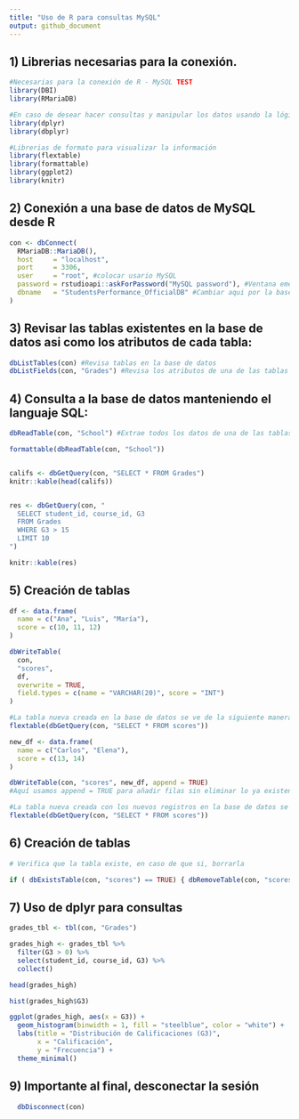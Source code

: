 ```yaml
---
title: "Uso de R para consultas MySQL"
output: github_document
---
```


## 1) Librerias necesarias para la conexión.

```r

#Necesarias para la conexión de R - MySQL TEST
library(DBI) 
library(RMariaDB)

#En caso de desear hacer consultas y manipular los datos usando la lógica dplyr
library(dplyr)
library(dbplyr)

#Librerias de formato para visualizar la información
library(flextable)
library(formattable)
library(ggplot2)
library(knitr)

```

## 2) Conexión a una base de datos de MySQL desde R

```r

con <- dbConnect(
  RMariaDB::MariaDB(),
  host     = "localhost",
  port     = 3306,
  user     = "root", #colocar usario MySQL
  password = rstudioapi::askForPassword("MySQL password"), #Ventana emergente para solicitar password
  dbname   = "StudentsPerformance_OfficialDB" #Cambiar aqui por la base de datos que se desea conectar
)

```

## 3) Revisar las tablas existentes en la base de datos asi como los atributos de cada tabla:

```r

dbListTables(con) #Revisa tablas en la base de datos
dbListFields(con, "Grades") #Revisa los atributos de una de las tablas

```


## 4) Consulta a la base de datos manteniendo el languaje SQL:

```r

dbReadTable(con, "School") #Extrae todos los datos de una de las tablas

formattable(dbReadTable(con, "School"))


califs <- dbGetQuery(con, "SELECT * FROM Grades")
knitr::kable(head(califs))


res <- dbGetQuery(con, "
  SELECT student_id, course_id, G3
  FROM Grades
  WHERE G3 > 15
  LIMIT 10
")

knitr::kable(res)


```

## 5) Creación de tablas

```r

df <- data.frame(
  name = c("Ana", "Luis", "María"),
  score = c(10, 11, 12)
)

dbWriteTable(
  con,
  "scores",
  df,
  overwrite = TRUE,
  field.types = c(name = "VARCHAR(20)", score = "INT")
)

#La tabla nueva creada en la base de datos se ve de la siguiente manera:
flextable(dbGetQuery(con, "SELECT * FROM scores"))

new_df <- data.frame(
  name = c("Carlos", "Elena"),
  score = c(13, 14)
)

dbWriteTable(con, "scores", new_df, append = TRUE)
#Aquí usamos append = TRUE para añadir filas sin eliminar lo ya existente

#La tabla nueva creada con los nuevos registros en la base de datos se ve de la siguiente manera:
flextable(dbGetQuery(con, "SELECT * FROM scores"))

```

## 6) Creación de tablas

```r

# Verifica que la tabla existe, en caso de que si, borrarla

if ( dbExistsTable(con, "scores") == TRUE) { dbRemoveTable(con, "scores") }

```

## 7) Uso de dplyr para consultas

```r

grades_tbl <- tbl(con, "Grades")

grades_high <- grades_tbl %>%
  filter(G3 > 0) %>%
  select(student_id, course_id, G3) %>%
  collect()

head(grades_high)

hist(grades_high$G3)

ggplot(grades_high, aes(x = G3)) +
  geom_histogram(binwidth = 1, fill = "steelblue", color = "white") +
  labs(title = "Distribución de Calificaciones (G3)",
       x = "Calificación",
       y = "Frecuencia") +
  theme_minimal()

```


## 9) Importante al final, desconectar la sesión

```r

  dbDisconnect(con)

```
